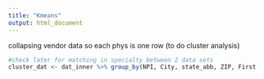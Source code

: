 ```yaml
---
title: "Kmeans"
output: html_document
---
```


collapsing vendor data so each phys is one row (to do cluster analysis)
```r
#check later for matching in specialty between 2 data sets
cluster_dat <- dat_inner %>% group_by(NPI, City, state_abb, ZIP, First.Name, Last.Name, Graduation.year, Medical.school.name, Credential, Number.of.Group.Practice.members, Primary.specialty, Gender, Vendor_Name) %>% summarize(n()) %>% group_by(NPI, City, state_abb, ZIP, First.Name, Last.Name, Graduation.year, Medical.school.name, Credential, Number.of.Group.Practice.members, Primary.specialty, Gender) %>% summarize(num_vendors = n())
```